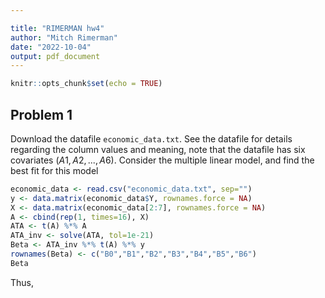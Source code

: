 ```yaml
---

title: "RIMERMAN hw4"
author: "Mitch Rimerman"
date: "2022-10-04"
output: pdf_document
---
```


```r
knitr::opts_chunk$set(echo = TRUE)
```

## Problem 1
Download the datafile ```economic_data.txt```. See the datafile for details regarding the column
values and meaning, note that the datafile has six covariates $(A1, A2, . . . , A6)$. Consider the
multiple linear model, and find the best fit for this model


```r
economic_data <- read.csv("economic_data.txt", sep="")
y <- data.matrix(economic_data$Y, rownames.force = NA)
X <- data.matrix(economic_data[2:7], rownames.force = NA)
A <- cbind(rep(1, times=16), X)
ATA <- t(A) %*% A
ATA_inv <- solve(ATA, tol=1e-21)
Beta <- ATA_inv %*% t(A) %*% y
rownames(Beta) <- c("B0","B1","B2","B3","B4","B5","B6")
Beta
```

Thus, 
\begin{align*}
E[x_1,x_2,\cdots,x_{16}] &= \beta_0^* + \beta_1^* x_1 + \beta_2^* x_2 + \beta_3^* x_3 +\beta_4^* x_4 + \beta_5^* x_5 +\beta_6^* x_6 \\
&= -3475441 + 14.78949 x_1 -0.03574762 x_2 -2.020195 x_3 -1.032766 x_4 -0.04911940 x_5 + 1825.544 x_6 
\end{align*}